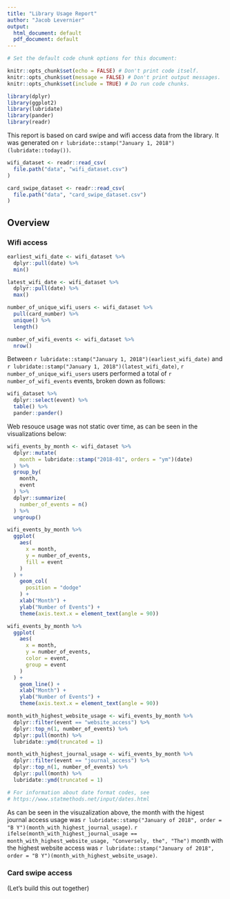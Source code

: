 ```yaml
---
title: "Library Usage Report"
author: "Jacob Levernier"
output:
  html_document: default
  pdf_document: default
---
```


```r
# Set the default code chunk options for this document:

knitr::opts_chunk$set(echo = FALSE) # Don't print code itself.
knitr::opts_chunk$set(message = FALSE) # Don't print output messages.
knitr::opts_chunk$set(include = TRUE) # Do run code chunks.
```

```r
library(dplyr)
library(ggplot2)
library(lubridate)
library(pander)
library(readr)
```

This report is based on card swipe and wifi access data from the library. It was generated on `r lubridate::stamp("January 1, 2018")(lubridate::today())`.

```r
wifi_dataset <- readr::read_csv(
  file.path("data", "wifi_dataset.csv")
)

card_swipe_dataset <- readr::read_csv(
  file.path("data", "card_swipe_dataset.csv")
)
```

## Overview

### Wifi access

```r
earliest_wifi_date <- wifi_dataset %>% 
  dplyr::pull(date) %>% 
  min()

latest_wifi_date <- wifi_dataset %>% 
  dplyr::pull(date) %>% 
  max()

number_of_unique_wifi_users <- wifi_dataset %>% 
  pull(card_number) %>% 
  unique() %>% 
  length()

number_of_wifi_events <- wifi_dataset %>% 
  nrow()
```

Between `r lubridate::stamp("January 1, 2018")(earliest_wifi_date)` and `r lubridate::stamp("January 1, 2018")(latest_wifi_date)`, `r number_of_unique_wifi_users` users performed a total of `r number_of_wifi_events` events, broken down as follows:

```r
wifi_dataset %>% 
  dplyr::select(event) %>% 
  table() %>% 
  pander::pander()
```

Web resouce usage was not static over time, as can be seen in the visualizations below:

```r

wifi_events_by_month <- wifi_dataset %>% 
  dplyr::mutate(
    month = lubridate::stamp("2018-01", orders = "ym")(date)
  ) %>%
  group_by(
    month,
    event
  ) %>% 
  dplyr::summarize(
    number_of_events = n()
  ) %>% 
  ungroup()

wifi_events_by_month %>% 
  ggplot(
    aes(
      x = month,
      y = number_of_events,
      fill = event
    )
  ) + 
    geom_col(
      position = "dodge"
    ) + 
    xlab("Month") + 
    ylab("Number of Events") +
    theme(axis.text.x = element_text(angle = 90))

wifi_events_by_month %>% 
  ggplot(
    aes(
      x = month,
      y = number_of_events,
      color = event,
      group = event
    )
  ) + 
    geom_line() + 
    xlab("Month") + 
    ylab("Number of Events") +
    theme(axis.text.x = element_text(angle = 90))

month_with_highest_website_usage <- wifi_events_by_month %>% 
  dplyr::filter(event == "website_access") %>% 
  dplyr::top_n(1, number_of_events) %>% 
  dplyr::pull(month) %>% 
  lubridate::ymd(truncated = 1)

month_with_highest_journal_usage <- wifi_events_by_month %>% 
  dplyr::filter(event == "journal_access") %>% 
  dplyr::top_n(1, number_of_events) %>% 
  dplyr::pull(month) %>% 
  lubridate::ymd(truncated = 1)

# For information about date format codes, see
# https://www.statmethods.net/input/dates.html


```

As can be seen in the visuzalization above, the month with the higest journal access usage was `r lubridate::stamp("January of 2018", order = "B Y")(month_with_highest_journal_usage)`. `r ifelse(month_with_highest_journal_usage == month_with_highest_website_usage, "Conversely, the", "The")` month with the highest website access was `r lubridate::stamp("January of 2018", order = "B Y")(month_with_highest_website_usage)`.

### Card swipe access

(Let's build this out together)



